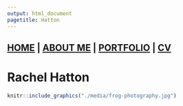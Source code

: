 ```yaml
---
output: html_document
pagetitle: Hatton
---
```


## [HOME](https://RHatton.github.io/) | [ABOUT ME](https://RHatton.github.io/about_me/) | [PORTFOLIO](https://RHatton.github.io/portfolio/) | [CV](https://RHatton.github.io/cv/)

# Rachel Hatton


```r
knitr::include_graphics("./media/frog-photography.jpg")
```


